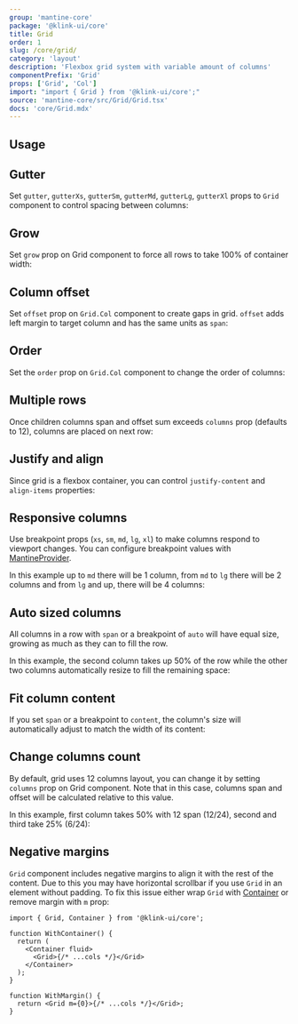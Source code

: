 ```yaml
---
group: 'mantine-core'
package: '@klink-ui/core'
title: Grid
order: 1
slug: /core/grid/
category: 'layout'
description: 'Flexbox grid system with variable amount of columns'
componentPrefix: 'Grid'
props: ['Grid', 'Col']
import: "import { Grid } from '@klink-ui/core';"
source: 'mantine-core/src/Grid/Grid.tsx'
docs: 'core/Grid.mdx'
---
```



## Usage

<Demo data={GridDemos.usage} />

## Gutter

Set `gutter`, `gutterXs`, `gutterSm`, `gutterMd`, `gutterLg`, `gutterXl` props to `Grid` component
to control spacing between columns:

<Demo data={GridDemos.gutter} />

## Grow

Set `grow` prop on Grid component to force all rows to take 100% of container width:

<Demo data={GridDemos.growConfigurator} />

## Column offset

Set `offset` prop on `Grid.Col` component to create gaps in grid.
`offset` adds left margin to target column and has the same units as `span`:

<Demo data={GridDemos.offset} />

## Order

Set the `order` prop on `Grid.Col` component to change the order of columns:

<Demo data={GridDemos.order} />

## Multiple rows

Once children columns span and offset sum exceeds `columns` prop (defaults to 12),
columns are placed on next row:

<Demo data={GridDemos.rows} />

## Justify and align

Since grid is a flexbox container, you can control `justify-content` and `align-items` properties:

<Demo data={GridDemos.flexConfigurator} />

## Responsive columns

Use breakpoint props (`xs`, `sm`, `md`, `lg`, `xl`) to make columns respond to viewport changes.
You can configure breakpoint values with [MantineProvider](/theming/klink-ui-provider/).

In this example up to `md` there will be 1 column, from `md` to `lg` there will be 2 columns and from `lg` and up, there will be 4 columns:

<Demo data={GridDemos.responsive} />

## Auto sized columns

All columns in a row with `span` or a breakpoint of `auto` will have equal size, growing as much as they can to fill the row.

In this example, the second column takes up 50% of the row while the other two columns automatically resize to fill the remaining space:

<Demo data={GridDemos.auto} />

## Fit column content

If you set `span` or a breakpoint to `content`, the column's size will automatically adjust to match the width of its content:

<Demo data={GridDemos.content} />

## Change columns count

By default, grid uses 12 columns layout, you can change it by setting `columns` prop on Grid component.
Note that in this case, columns span and offset will be calculated relative to this value.

In this example, first column takes 50% with 12 span (12/24), second and third take 25% (6/24):

<Demo data={GridDemos.columns} />

## Negative margins

`Grid` component includes negative margins to align it with the rest of the content.
Due to this you may have horizontal scrollbar if you use `Grid` in an element without padding.
To fix this issue either wrap `Grid` with [Container](/core/container/) or remove margin with
`m` prop:

```tsx
import { Grid, Container } from '@klink-ui/core';

function WithContainer() {
  return (
    <Container fluid>
      <Grid>{/* ...cols */}</Grid>
    </Container>
  );
}

function WithMargin() {
  return <Grid m={0}>{/* ...cols */}</Grid>;
}
```
